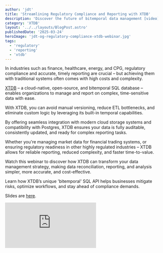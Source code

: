 ```yaml
---
author: 'jdt'
title: 'Streamlining Regulatory Compliance and Reporting with XTDB'
description: 'Discover the future of bitemporal data management [video]'
category: 'XTDB'
layout: '../../layouts/BlogPost.astro'
publishedDate: '2025-03-24'
heroImage: 'jdt-og-regulatory-compliance-xtdb-webinar.jpg'
tags:
  - 'regulatory'
  - 'reporting'
  - 'xtdb'
---
```



In industries such as finance, healthcare, energy, and CPG, regulatory compliance and accurate, timely reporting are crucial – but achieving them with traditional systems often comes with high costs and complexity.

[XTDB](https://xtdb.com/) – a cloud-native, open-source, and bitemporal SQL database – enables organizations to manage and report on complex, time-sensitive data with ease.

With XTDB, you can avoid manual versioning, reduce ETL bottlenecks, and eliminate custom logic by leveraging its built-in temporal capabilities.

By offering seamless integration with modern cloud storage systems and compatibility with Postgres, XTDB ensures your data is fully auditable, consistently updated, and ready for complex reporting tasks.

Whether you're managing market data for financial trading systems, or ensuring regulatory readiness in other highly regulated industries – XTDB allows for reliable reporting, reduced complexity, and faster time-to-value.

Watch this webinar to discover how XTDB can transform your data management strategy, making data reconciliation, reporting, and analysis simpler, more accurate, and cost-effective.

Learn how XTDB’s unique 'bitemporal' SQL API helps businesses mitigate risks, optimize workflows, and stay ahead of compliance demands.

Slides are [here](https://drive.google.com/file/d/1gQgQYKPk0xg-JNrm07hMYQQqeHsSGyww/view?usp=sharing).

<iframe
  class='aspect-video w-full'
  src='https://www.youtube.com/embed/akfGqAjjGqQ?si=Pb7a50hFNbbbgacn'
  title='Streamlining Regulatory Compliance and Reporting with XTDB: The Future of Bitemporal Data Management'
  frameborder='0'
  allow='accelerometer; autoplay; clipboard-write; encrypted-media; gyroscope; picture-in-picture; web-share'
  allowfullscreen
></iframe>
